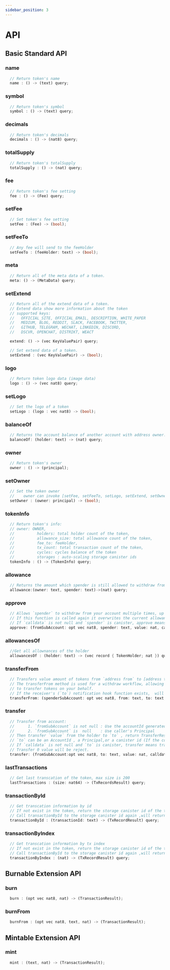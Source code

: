```yaml
---
sidebar_position: 3
---
```


# API
## Basic Standard API
### name
```rust
  // Return token's name
  name : () -> (text) query;

```
### symbol
```rust
  // Return token's symbol
  symbol : () -> (text) query;
```
### decimals
```rust
  // Return token's decimals
  decimals : () -> (nat8) query;
```
### totalSupply
```rust
  // Return token's totalSupply
  totalSupply : () -> (nat) query;
```
### fee
```rust
  // Return token's fee setting
  fee : () -> (Fee) query;
```
### setFee
```rust
  // Set token's fee setting
  setFee : (Fee) -> (bool);
```
### setFeeTo
```rust
  // Any fee will send to the feeHolder
  setFeeTo : (feeHolder: text) -> (bool);
```
### meta
```rust
  // Return all of the meta data of a token.
  meta: () -> (MetaData) query;
```
### setExtend
```rust
  // Return all of the extend data of a token.
  // Extend data show more information about the token
  // supported keys:
  //   OFFICIAL_SITE, OFFICIAL_EMAIL, DESCRIPTION, WHITE_PAPER
  //   MEDIUM, BLOG, REDDIT, SLACK, FACEBOOK, TWITTER,
  //   GITHUB, TELEGRAM, WECHAT, LINKEDIN, DISCORD,
  //   DSCVR, OPENCHAT, DISTRIKT, WEACT

  extend: () -> (vec KeyValuePair) query;

  // Set extend data of a token.
  setExtend : (vec KeyValuePair) -> (bool);
```
### logo
```rust
  // Return token logo data (image data)
  logo : () -> (vec nat8) query;
```
### setLogo
```rust
  // Set the logo of a token
  setLogo : (logo : vec nat8) -> (bool);
```
### balanceOf
```rust
  // Returns the account balance of another account with address owner.
  balanceOf: (holder: text) -> (nat) query;
```
### owner
```rust
  // Return token's owner
  owner : () -> (principal);
```
### setOwner
```rust
  // Set the token owner
  //    owner can invoke [setFee, setFeeTo, setLogo, setExtend, setOwner]
  setOwner : (owner: principal) -> (bool);
```
### tokenInfo
```rust
  // Return token's info:
  // owner: OWNER,
  //          holders: total holder count of the token,
  //          allowance_size: total allowance count of the token,
  //          fee_to: feeHolder,
  //          tx_count: total transaction count of the token,
  //          cycles: cycles balance of the token
  //          storages : auto-scaling storage canister ids
  tokenInfo : () -> (TokenInfo) query;
```
### allowance
```rust
  // Returns the amount which spender is still allowed to withdraw from owner.
  allowance:(owner: text, spender: text)->(nat) query;
```
### approve
```rust
  // Allows `spender` to withdraw from your account multiple times, up to the `value` amount.
  // If this function is called again it overwrites the current allowance with value.
  // If `calldata` is not null and `spender` is canister, approve means approveAndCall.
  approve: (fromSubAccount: opt vec nat8, spender: text, value: nat, calldata: opt CallData) -> (TransactionResult);
```
### allowancesOf
```rust
  //Get all allownances of the holder
  allowancesOf : (holder: text) -> (vec record { TokenHolder; nat }) query;
```
### transferFrom
```rust
  // Transfers value amount of tokens from `address from` to [address to].
  // The transferFrom method is used for a withdraw workflow, allowing canister
  // to transfer tokens on your behalf.
  // If the receiver's (`to`) notification hook function exists,  will be called.
  transferFrom: (spenderSubAccount: opt vec nat8, from: text, to: text,value: nat) ->(TransactionResult);
```
### transfer
```rust
  // Transfer from account:
  //      1. `fromSubAccount` is not null : Use the accountId generated based on the caller's Principal and the provided `fromSubAccount`
  //      2. `fromSubAccount` is  null    : Use caller's Principal
  // Then transfer `value` from the holder to `to` , return TransferResponse
  // `to` can be an AccountId , a Principal,or a canister id (If the container has a notification hook function, a notification will be triggered).
  // If `calldata` is not null and `to` is canister, transfer means transferAndCall.
  // Transfer 0 value ​​will be reject.
  transfer: (fromSubAccount:opt vec nat8, to: text, value: nat, calldata: opt CallData) -> (TransactionResult);
```
### lastTransactions
```rust
  // Get last transcation of the token, max size is 200
  lastTransactions : (size: nat64) -> (TxRecordsResult) query;
```
### transactionById
```rust
  // Get transcation information by id
  // If not exist in the token, return the storage canister id of the transaction located
  // Call transactionById to the storage canister id again ,will return the transaction information.
  transactionById : (transactionId: text) -> (TxRecordResult) query;
```
### transactionByIndex
```rust
  // Get transcation information by tx index
  // If not exist in the token, return the storage canister id of the transaction located
  // Call transactionById to the storage canister id again ,will return the transaction information.
  transactionByIndex : (nat) -> (TxRecordResult) query;
```

## Burnable Extension API
### burn
```rust 
  burn : (opt vec nat8, nat) -> (TransactionResult);
```
### burnFrom
```rust 
  burnFrom : (opt vec nat8, text, nat) -> (TransactionResult);
```
## Mintable Extension API
### mint
```rust 
  mint : (text, nat) -> (TransactionResult);
```
